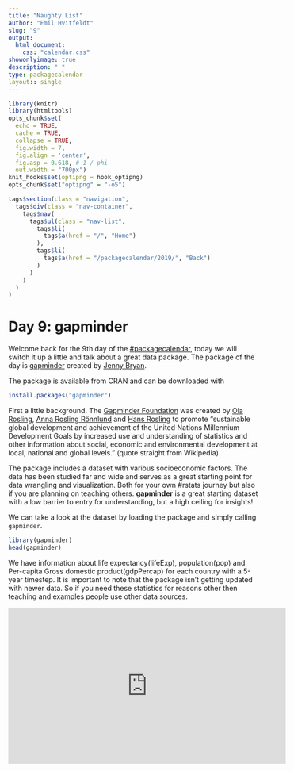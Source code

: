 ```yaml
---
title: "Naughty List"
author: "Emil Hvitfeldt"
slug: "9"
output: 
  html_document:
    css: "calendar.css"
showonlyimage: true
description: " "
type: packagecalendar
layout:: single
---
```


<html>
    <link rel="stylesheet" href="/css/calendar-post.css"/>
</html>

```r
library(knitr)
library(htmltools)
opts_chunk$set(
  echo = TRUE, 
  cache = TRUE,
  collapse = TRUE,
  fig.width = 7, 
  fig.align = 'center',
  fig.asp = 0.618, # 1 / phi
  out.width = "700px")
knit_hooks$set(optipng = hook_optipng)
opts_chunk$set("optipng" = "-o5")
```

```r
tags$section(class = "navigation",
  tags$div(class = "nav-container",
    tags$nav(
      tags$ul(class = "nav-list",
        tags$li(
          tags$a(href = "/", "Home")
        ),
        tags$li(
          tags$a(href = "/packagecalendar/2019/", "Back")
        )
      )
    )
  )
)
```

# Day 9: gapminder

Welcome back for the 9th day of the [#packagecalendar](https://twitter.com/hashtag/packagecalendar),
today we will switch it up a little and talk about a great data package.
The package of the day is [gapminder](https://github.com/jennybc/gapminder) created by [Jenny Bryan](https://twitter.com/JennyBryan).

The package is available from CRAN and can be downloaded with

```r
install.packages("gapminder")
```

First a little background.
The [Gapminder Foundation](https://www.gapminder.org/) was created by [Ola Rosling](https://en.wikipedia.org/wiki/Ola_Rosling), [Anna Rosling Rönnlund](https://en.wikipedia.org/wiki/Anna_Rosling_R%C3%B6nnlund) and [Hans Rosling](https://en.wikipedia.org/wiki/Hans_Rosling) to promote "sustainable global development and achievement of the United Nations Millennium Development Goals by increased use and understanding of statistics and other information about social, economic and environmental development at local, national and global levels." (quote straight from Wikipedia)

The package includes a dataset with various socioeconomic factors.
The data has been studied far and wide and serves as a great starting point for data wrangling and visualization.
Both for your own #rstats journey but also if you are planning on teaching others.
**gapminder** is a great starting dataset with a low barrier to entry for understanding,
but a high ceiling for insights!

We can take a look at the dataset by loading the package and simply calling `gapminder`.

```r
library(gapminder)
head(gapminder)
```

We have information about life expectancy(lifeExp), population(pop) and Per-capita Gross domestic product(gdpPercap) for each country with a 5-year timestep.
It is important to note that the package isn't getting updated with newer data.
So if you need these statistics for reasons other then teaching and examples people use other data sources.

<iframe width="560" height="315" src="https://www.youtube.com/embed/jbkSRLYSojo" frameborder="0" allow="accelerometer; autoplay; encrypted-media; gyroscope; picture-in-picture" allowfullscreen></iframe>
